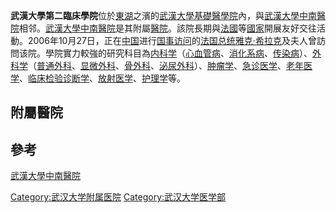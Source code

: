 {{no footnotes|time=2017-04-26T23:13:11+00:00}}
'''武漢大學第二臨床學院'''位於[[東湖|東湖]]之濱的[[武漢大學基礎醫學院|武漢大學基礎醫學院]]內，與[[武漢大學中南醫院|武漢大學中南醫院]]相邻。[[武漢大學中南醫院|武漢大學中南醫院]]是其附屬[[醫院|醫院]]。該院長期與[[法國|法國]]等[[國家|國家]]開展友好交往活動。2006年10月27日，正在[[中国|中国]]进行[[国事访问|国事访问]]的[[法国总统|法国总统]][[雅克·希拉克|雅克·希拉克]]及夫人曾訪問该院。學院實力較強的研究科目為[[内科学|内科学]]（[[心血管病|心血管病]]、[[消化系病|消化系病]]、[[传染病|传染病]]）、[[外科学|外科学]]（[[普通外科|普通外科]]、[[显微外科|显微外科]]、[[骨外科|骨外科]]、[[泌尿外科|泌尿外科]]）、[[肿瘤学|肿瘤学]]、[[急诊医学|急诊医学]]、[[老年医学|老年医学]]、[[临床检验诊断学|临床检验诊断学]]、[[放射医学|放射医学]]、[[护理学|护理学]]等。

==附屬醫院==
{{main|武漢大學中南醫院}}

==參考==
[https://web.archive.org/web/20110808225655/http://www.znhospital.cn/index.shtml 武漢大學中南醫院]

{{武汉大学}}

[[Category:武汉大学附属医院|Category:武汉大学附属医院]]
[[Category:武汉大学医学部|Category:武汉大学医学部]]